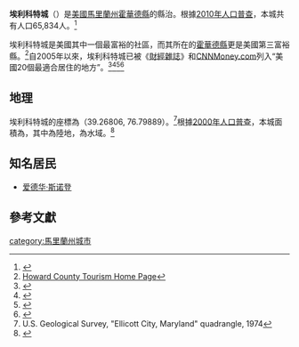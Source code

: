 {{Infobox settlement
|official_name            = 埃利科特城<br>Ellicott City, Maryland
|settlement_type          = [[普查指定地點|普查指定地點]]
|nickname                 = 
|motto                    =

<!-- Images -->
|image_skyline            =
|imagesize                = 250px
|image_caption            = 埃利科特城歷史街區的主要街道, Frederick, Road.
|image_flag               = 
|image_seal               =

<!-- Maps -->
|image_map = Howard_County_Maryland_Incorporated_and_Unincorporated_areas_Ellicott_City_Highlighted.svg
|mapsize                  = 250x200px
|map_caption              = 埃利科特城在馬里蘭州中的位置
|image_map1               = 
|mapsize1                 = 
|map_caption1             =

<!-- Location -->
|subdivision_type         = [[世界地理索引|國家]]
|subdivision_name         = [[美國|美國]]
|subdivision_type1        = [[美國州份|州]]
|subdivision_name1        = [[馬里蘭州|馬里蘭州]]
|subdivision_type2        = [[縣_(美國)|縣]]
|subdivision_name2        = [[霍華德縣_(馬里蘭州)|霍華德縣]]
|government_footnotes     = 
|government_type          = 
|leader_title             = 
|leader_name              = 
|leader_title1            = 
|leader_name1             = 
|established_title        = 
|established_date         =

<!-- Area -->
|unit_pref  =  Imperial
|area_footnotes           = 
|area_magnitude           = 
|area_total_km2           = 77.9
|area_land_km2            = 77.6
|area_water_km2           = 0.3
|area_total_sq_mi         = 
|area_land_sq_mi          = 
|area_water_sq_mi         =

<!-- Population -->
|population_as_of         = [[2010年美國人口普查|2010年]]
|pop_est_as_of            = 2012<ref name="2012 Pop Estimate">{{cite web|title=Population Estimates|url=http://www.census.gov/popest/data/cities/totals/2012/SUB-EST2012.html|publisher=[[United_States_Census_Bureau|United States Census Bureau]]|accessdate=2013-06-26|archive-url=https://www.webcitation.org/6HQu4Spqa?url=http://www.census.gov/popest/data/cities/totals/2012/SUB-EST2012.html|archive-date=2013-06-17|dead-url=yes}}</ref>
|population_footnotes     = <ref name ="FactFinder">{{cite web|title=American FactFinder|url=http://factfinder2.census.gov/faces/nav/jsf/pages/index.xhtml|publisher=[[United_States_Census_Bureau|United States Census Bureau]]|accessdate=2013-01-25|archive-date=2012-02-17|archive-url=https://www.webcitation.org/65WtHj6J5?url=http://factfinder2.census.gov/faces/nav/jsf/pages/index.xhtml|dead-url=no}}</ref>
|population_total         = 65834
|population_density_km2   = 850
|population_density_sq_mi = 2,200

<!-- General information -->
|timezone                 = [[北美東部時區|北美東部時區]]
|utc_offset               = -5
|timezone_DST             = 北美東部時區
|utc_offset_DST           = -4
|elevation_footnotes      = 
|elevation_m              = 55
|elevation_ft             = 180
|coordinates_display      = inline,title
|coordinates_type         = region:US_type:city
|latd = 39 |latm = 16 |lats = 5 |latNS = N
|longd = 76 |longm = 47 |longs = 56 |longEW = W

<!-- Area/postal codes & others -->
|postal_code_type         = [[美國郵政編碼|ZIP代碼]]
|postal_code              = 21041-21043
|area_code                = 410、443
|blank_name               = [[聯邦信息處理標準|FIPS代碼]]
|blank_info               = 24-26000
|blank1_name              = [[地名信息系統|GNIS代碼]]
|blank1_info              = 0584282
|website                  = 
|footnotes                = 
}}
'''埃利科特城'''（{{lang en|'''Ellicott City'''}}）是[[美國|美國]][[馬里蘭州|馬里蘭州]][[霍華德縣_(馬里蘭州)|霍華德縣]]的縣治{{GR|6}}。根據[[美國2010年人口普查|2010年人口普查]]，本城共有人口65,834人。<ref name="Census 2010">{{Cite web| url=http://factfinder2.census.gov| title=Profile of General Population and Housing Characteristics: 2010 Demographic Profile Data (DP-1): Ellicott City CDP, Maryland| publisher=U.S. Census Bureau, American Factfinder| accessdate=February 22, 2012| archive-date=2013-09-11| archive-url=https://web.archive.org/web/20130911234518/http://factfinder2.census.gov/| dead-url=no}}</ref>

埃利科特城是美國其中一個最富裕的社區，而其所在的[[霍華德縣_(馬里蘭州)|霍華德縣]]更是美國第三富裕縣。<ref>[http://www.visithowardcounty.com/HCT/HCT_MediaRoom.htm Howard County Tourism Home Page<!-- Bot generated title -->]{{dead link|date=2017年12月 |bot=InternetArchiveBot |fix-attempted=yes }}</ref>自2005年以來，埃利科特城已被《[[財經雜誌|財經雜誌]]》和[[CNNMoney.com|CNNMoney.com]]列入“美國20個最適合居住的地方”。<ref>{{Cite web |url=http://money.cnn.com/magazines/moneymag/bplive/2005/index.html/ |title=MONEY Magazine: Best places to live 2005 |accessdate=2013-07-20 |archive-date=2014-02-23 |archive-url=https://web.archive.org/web/20140223075314/http://money.cnn.com/magazines/moneymag/bplive/2005/index.html |dead-url=no }}</ref><ref>{{Cite web |url=http://money.cnn.com/magazines/moneymag/bplive/2006/index.html/ |title=Best Places to Live 2006 - Money Magazine |accessdate=2013-07-20 |archive-date=2014-03-27 |archive-url=https://web.archive.org/web/20140327165155/http://money.cnn.com/magazines/moneymag/bplive/2006/index.html |dead-url=no }}</ref><ref>{{Cite web |url=http://money.cnn.com/magazines/moneymag/bplive/2008/snapshots/PL2426000.html |title=Best places to live 2008 - Top 100 City details: Ellicott City, MD - from MONEY Magazine |accessdate=2013-07-20 |archive-date=2013-11-02 |archive-url=https://web.archive.org/web/20131102214834/http://money.cnn.com/magazines/moneymag/bplive/2008/snapshots/PL2426000.html |dead-url=no }}</ref><ref>{{cite news |url=http://money.cnn.com/magazines/moneymag/bplive/2010/snapshots/PL2419125.html |work=CNN |title=Best Places to Live 2010 |deadurl=yes |archiveurl=https://web.archive.org/web/20100806134335/http://money.cnn.com/magazines/moneymag/bplive/2010/snapshots/PL2419125.html |archivedate=2010-08-06 |accessdate=2013-07-20 }}</ref>

==地理==
埃利科特城的座標為{{coord|39|16|5|N|76|47|56|W|type:city}}（39.26806, 76.79889）。<ref>U.S. Geological Survey, "Ellicott City, Maryland" quadrangle, 1974</ref>{{GR|1}}根據[[美國2000年人口普查|2000年人口普查]]，本城面積為{{convert|77.9|sqmi|sqkm|2}}，其中{{convert|77.6|sqmi|sqkm|2}}為陸地，{{convert|0.3|sqmi|sqkm|2}}為水域。<ref>{{Cite web| url=http://factfinder2.census.gov| title=Geographic Identifiers: 2010 Demographic Profile Data (G001): Ellicott City CDP, Maryland| publisher=U.S. Census Bureau, American Factfinder| accessdate=February 22, 2012| archive-date=2013-09-11| archive-url=https://web.archive.org/web/20130911234518/http://factfinder2.census.gov/| dead-url=no}}</ref>

==知名居民==
*[[爱德华·斯诺登|爱德华·斯诺登]]

==參考文獻==
{{reflist|2}}

{{Authority control}}
[[category:馬里蘭州城市|category:馬里蘭州城市]]